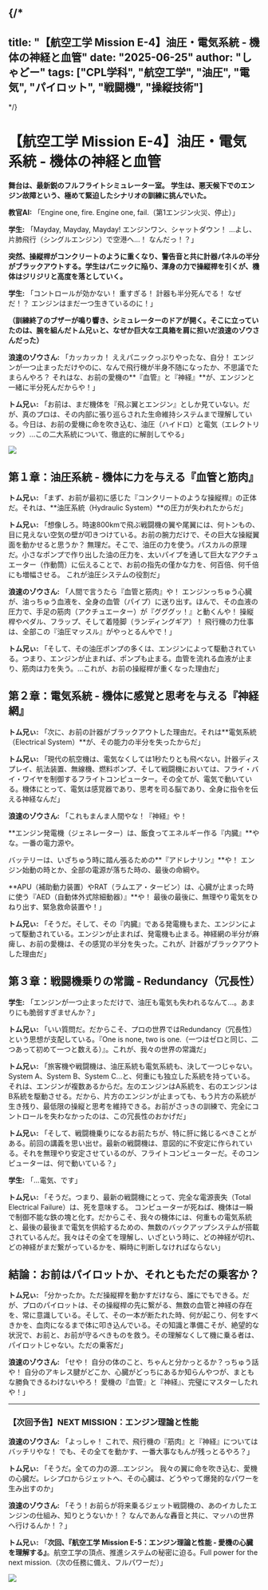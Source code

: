 
{/*
---
title: "【航空工学 Mission E-4】油圧・電気系統 - 機体の神経と血管"
date: "2025-06-25"
author: "しゃどー"
tags: ["CPL学科", "航空工学", "油圧", "電気", "パイロット", "戦闘機", "操縦技術"]
---
*/}

# 【航空工学 Mission E-4】油圧・電気系統 - 機体の神経と血管

**舞台は、最新鋭のフルフライトシミュレーター室。**
**学生は、悪天候下でのエンジン故障という、極めて緊迫したシナリオの訓練に挑んでいた。**

**教官AI:** 「Engine one, fire. Engine one, fail.（第1エンジン火災、停止）」

**学生:** 「Mayday, Mayday, Mayday! エンジンワン、シャットダウン！ …よし、片肺飛行（シングルエンジン）で空港へ…！ なんだっ！？」

**突然、操縦桿がコンクリートのように重くなり、警告音と共に計器パネルの半分がブラックアウトする。学生はパニックに陥り、渾身の力で操縦桿を引くが、機体はジリジリと高度を落としていく。**

**学生:** 「コントロールが効かない！ 重すぎる！ 計器も半分死んでる！ なぜだ！？ エンジンはまだ一つ生きているのに！」

**（訓練終了のブザーが鳴り響き、シミュレーターのドアが開く。そこに立っていたのは、腕を組んだトム兄ぃと、なぜか巨大な工具箱を肩に担いだ浪速のゾウさんだった）**

**浪速のゾウさん:** 「カッカッカ！ ええパニックっぷりやったな、自分！ エンジンが一つ止まっただけやのに、なんで飛行機が半身不随になったか、不思議でたまらんやろ？ それはな、お前の愛機の**『血管』と『神経』**が、エンジンと一緒に半分死んだからや！」

**トム兄ぃ:** 「お前は、まだ機体を『飛ぶ翼とエンジン』としか見ていない。だが、真のプロは、その内部に張り巡らされた生命維持システムまで理解している。今日は、お前の愛機に命を吹き込む、油圧（ハイドロ）と電気（エレクトリック）…この二大系統について、徹底的に解剖してやる」

<Image
  src="/images/ContentImages/Aircraft_Cockpit_Warning.jpg"
  width={600}
  height={350}
/>

## 第１章：油圧系統 - 機体に力を与える『血管と筋肉』

**トム兄ぃ:** 「まず、お前が最初に感じた『コンクリートのような操縦桿』の正体だ。それは、**油圧系統（Hydraulic System）**の圧力が失われたからだ」

**トム兄ぃ:** 「想像しろ。時速800kmで飛ぶ戦闘機の翼や尾翼には、何トンもの、目に見えない空気の壁が叩きつけている。お前の腕力だけで、その巨大な操縦翼面を動かせると思うか？ 無理だ。そこで、油圧の力を使う。パスカルの原理だ。小さなポンプで作り出した油の圧力を、太いパイプを通して巨大なアクチュエーター（作動筒）に伝えることで、<Highlight>お前の指先の僅かな力を、何百倍、何千倍にも増幅させる。</Highlight> これが油圧システムの役割だ」

**浪速のゾウさん:** 「<Highlight>人間で言うたら『血管と筋肉』</Highlight>や！ エンジンっちゅう心臓が、油っちゅう血液を、全身の血管（パイプ）に送り出す。ほんで、その血液の圧力で、手足の筋肉（アクチュエーター）が『グググッ！』と動くんや！ 操縦桿やペダル、フラップ、そして着陸脚（ランディングギア）！ 飛行機の力仕事は、全部この『油圧マッスル』がやっとるんやで！」

**トム兄ぃ:** 「そして、その油圧ポンプの多くは、エンジンによって駆動されている。つまり、エンジンが止まれば、ポンプも止まる。血管を流れる血液が止まり、筋肉は力を失う。…これが、お前の操縦桿が重くなった理由だ」

## 第２章：電気系統 - 機体に感覚と思考を与える『神経網』

**トム兄ぃ:** 「次に、お前の計器がブラックアウトした理由だ。それは**電気系統（Electrical System）**が、その能力の半分を失ったからだ」

**トム兄ぃ:** 「現代の航空機は、電気なくしては1秒たりとも飛べない。計器ディスプレイ、航法装置、無線機、燃料ポンプ、そして戦闘機においては、フライ・バイ・ワイヤを制御するフライトコンピューター。その全てが、電気で動いている。機体にとって、電気は感覚器であり、思考を司る脳であり、全身に指令を伝える神経なんだ」

**浪速のゾウさん:** 「<Highlight>これもまんま人間やな！『神経』や！</Highlight>

**エンジン発電機（ジェネレーター）は、飯食ってエネルギー作る『内臓』**やな。一番の電力源や。

バッテリーは、いざちゅう時に踏ん張るための**『アドレナリン』**や！ エンジン始動の時とか、全部の電源が落ちた時の、最後の命綱や。

**APU（補助動力装置）やRAT（ラムエア・タービン）は、心臓が止まった時に使う『AED（自動体外式除細動器）』**や！ 最後の最後に、無理やり電気をひねり出す、緊急救命装置や！」

**トム兄ぃ:** 「そうだ。そして、その『内臓』である発電機もまた、エンジンによって駆動されている。エンジンが止まれば、発電機も止まる。神経網の半分が麻痺し、お前の愛機は、その感覚の半分を失った。これが、計器がブラックアウトした理由だ」

## 第３章：戦闘機乗りの常識 - Redundancy（冗長性）

**学生:** 「エンジンが一つ止まっただけで、油圧も電気も失われるなんて…。あまりにも脆弱すぎませんか？」

**トム兄ぃ:** 「いい質問だ。だからこそ、プロの世界ではRedundancy（冗長性）という思想が支配している。『One is none, two is one.（一つはゼロと同じ、二つあって初めて一つと数える）』。これが、我々の世界の常識だ」

**トム兄ぃ:** 「旅客機や戦闘機は、油圧系統も電気系統も、決して一つじゃない。System A、System B、System C…と、<Highlight>何重にも独立した系統を持っている。</Highlight> それは、エンジンが複数あるからだ。左のエンジンはA系統を、右のエンジンはB系統を駆動させる。だから、片方のエンジンが止まっても、もう片方の系統が生き残り、最低限の操縦と思考を維持できる。お前がさっきの訓練で、完全にコントロールを失わなかったのは、この冗長性のおかげだ」

**トム兄ぃ:** 「そして、戦闘機乗りになるお前たちが、特に肝に銘じるべきことがある。前回の講義を思い出せ。最新の戦闘機は、意図的に不安定に作られている。それを無理やり安定させているのが、フライトコンピューターだ。そのコンピューターは、何で動いている？」

**学生:** 「…電気、です」

**トム兄ぃ:** 「そうだ。つまり、<Highlight>最新の戦闘機にとって、完全な電源喪失（Total Electrical Failure）は、死を意味する。</Highlight> コンピューターが死ねば、機体は一瞬で制御不能な鉄の塊と化す。だからこそ、我々の機体には、何重もの電気系統と、最後の最後まで電気を供給するための、無数のバックアップシステムが搭載されているんだ。我々はその全てを理解し、いざという時に、どの神経が切れ、どの神経がまだ繋がっているかを、瞬時に判断しなければならない」

## 結論：お前はパイロットか、それともただの乗客か？

**トム兄ぃ:** 「分かったか。ただ操縦桿を動かすだけなら、誰にでもできる。だが、プロのパイロットは、その操縦桿の先に繋がる、無数の血管と神経の存在を、常に意識している。そして、その一本が断たれた時、何が起こり、何をすべきかを、血肉になるまで体に叩き込んでいる。その知識と準備こそが、絶望的な状況で、お前と、お前が守るべきものを救う。その理解なくして機に乗る者は、パイロットじゃない。ただの乗客だ」

**浪速のゾウさん:** 「せや！ 自分の体のこと、ちゃんと分かっとるか？っちゅう話や！ 自分のアキレス腱がどこか、心臓がどっちにあるか知らんやつが、まともな勝負できるわけないやろ！ 愛機の『血管』と『神経』、完璧にマスターしたれや！」

---

### **【次回予告】NEXT MISSION：エンジン理論と性能**

**浪速のゾウさん:** 「よっしゃ！ これで、飛行機の『筋肉』と『神経』についてはバッチリやな！ でも、その全てを動かす、一番大事なもんが残っとるやろ？」

**トム兄ぃ:** 「そうだ。全ての力の源…エンジン。 我々の翼に命を吹き込む、愛機の心臓だ。レシプロからジェットへ、その心臓は、どうやって爆発的なパワーを生み出すのか」

**浪速のゾウさん:** 「そう！お前らが将来乗るジェット戦闘機の、あのイカしたエンジンの仕組み、知りとうないか！？ なんであんな轟音と共に、マッハの世界へ行けるんか！？」

**トム兄ぃ:** 「<Highlight>**次回、『航空工学 Mission E-5：エンジン理論と性能 - 愛機の心臓を理解する』**</Highlight>。航空工学の頂点、推進システムの秘密に迫る。Full power for the next mission.（次の任務に備え、フルパワーだ）」

<Image
  src="/images/ContentImages/Jet_Engine_Closeup.jpg"
  width={600}
  height={350}
/>

